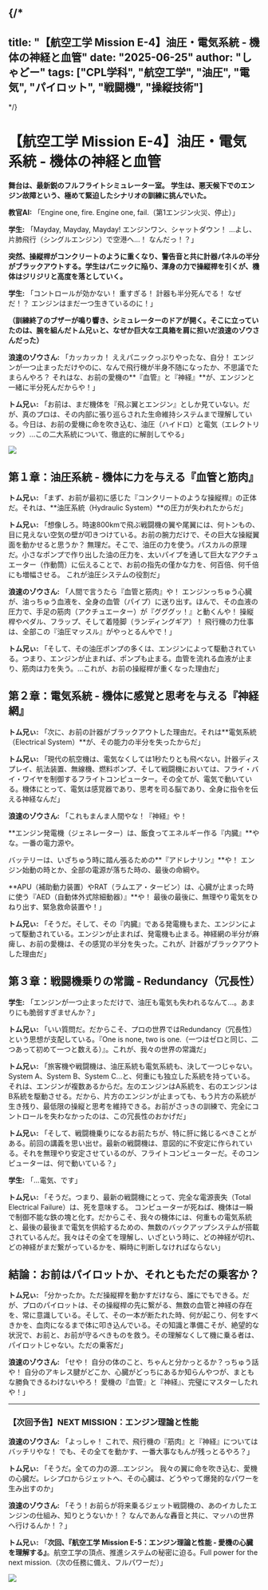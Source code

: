 
{/*
---
title: "【航空工学 Mission E-4】油圧・電気系統 - 機体の神経と血管"
date: "2025-06-25"
author: "しゃどー"
tags: ["CPL学科", "航空工学", "油圧", "電気", "パイロット", "戦闘機", "操縦技術"]
---
*/}

# 【航空工学 Mission E-4】油圧・電気系統 - 機体の神経と血管

**舞台は、最新鋭のフルフライトシミュレーター室。**
**学生は、悪天候下でのエンジン故障という、極めて緊迫したシナリオの訓練に挑んでいた。**

**教官AI:** 「Engine one, fire. Engine one, fail.（第1エンジン火災、停止）」

**学生:** 「Mayday, Mayday, Mayday! エンジンワン、シャットダウン！ …よし、片肺飛行（シングルエンジン）で空港へ…！ なんだっ！？」

**突然、操縦桿がコンクリートのように重くなり、警告音と共に計器パネルの半分がブラックアウトする。学生はパニックに陥り、渾身の力で操縦桿を引くが、機体はジリジリと高度を落としていく。**

**学生:** 「コントロールが効かない！ 重すぎる！ 計器も半分死んでる！ なぜだ！？ エンジンはまだ一つ生きているのに！」

**（訓練終了のブザーが鳴り響き、シミュレーターのドアが開く。そこに立っていたのは、腕を組んだトム兄ぃと、なぜか巨大な工具箱を肩に担いだ浪速のゾウさんだった）**

**浪速のゾウさん:** 「カッカッカ！ ええパニックっぷりやったな、自分！ エンジンが一つ止まっただけやのに、なんで飛行機が半身不随になったか、不思議でたまらんやろ？ それはな、お前の愛機の**『血管』と『神経』**が、エンジンと一緒に半分死んだからや！」

**トム兄ぃ:** 「お前は、まだ機体を『飛ぶ翼とエンジン』としか見ていない。だが、真のプロは、その内部に張り巡らされた生命維持システムまで理解している。今日は、お前の愛機に命を吹き込む、油圧（ハイドロ）と電気（エレクトリック）…この二大系統について、徹底的に解剖してやる」

<Image
  src="/images/ContentImages/Aircraft_Cockpit_Warning.jpg"
  width={600}
  height={350}
/>

## 第１章：油圧系統 - 機体に力を与える『血管と筋肉』

**トム兄ぃ:** 「まず、お前が最初に感じた『コンクリートのような操縦桿』の正体だ。それは、**油圧系統（Hydraulic System）**の圧力が失われたからだ」

**トム兄ぃ:** 「想像しろ。時速800kmで飛ぶ戦闘機の翼や尾翼には、何トンもの、目に見えない空気の壁が叩きつけている。お前の腕力だけで、その巨大な操縦翼面を動かせると思うか？ 無理だ。そこで、油圧の力を使う。パスカルの原理だ。小さなポンプで作り出した油の圧力を、太いパイプを通して巨大なアクチュエーター（作動筒）に伝えることで、<Highlight>お前の指先の僅かな力を、何百倍、何千倍にも増幅させる。</Highlight> これが油圧システムの役割だ」

**浪速のゾウさん:** 「<Highlight>人間で言うたら『血管と筋肉』</Highlight>や！ エンジンっちゅう心臓が、油っちゅう血液を、全身の血管（パイプ）に送り出す。ほんで、その血液の圧力で、手足の筋肉（アクチュエーター）が『グググッ！』と動くんや！ 操縦桿やペダル、フラップ、そして着陸脚（ランディングギア）！ 飛行機の力仕事は、全部この『油圧マッスル』がやっとるんやで！」

**トム兄ぃ:** 「そして、その油圧ポンプの多くは、エンジンによって駆動されている。つまり、エンジンが止まれば、ポンプも止まる。血管を流れる血液が止まり、筋肉は力を失う。…これが、お前の操縦桿が重くなった理由だ」

## 第２章：電気系統 - 機体に感覚と思考を与える『神経網』

**トム兄ぃ:** 「次に、お前の計器がブラックアウトした理由だ。それは**電気系統（Electrical System）**が、その能力の半分を失ったからだ」

**トム兄ぃ:** 「現代の航空機は、電気なくしては1秒たりとも飛べない。計器ディスプレイ、航法装置、無線機、燃料ポンプ、そして戦闘機においては、フライ・バイ・ワイヤを制御するフライトコンピューター。その全てが、電気で動いている。機体にとって、電気は感覚器であり、思考を司る脳であり、全身に指令を伝える神経なんだ」

**浪速のゾウさん:** 「<Highlight>これもまんま人間やな！『神経』や！</Highlight>

**エンジン発電機（ジェネレーター）は、飯食ってエネルギー作る『内臓』**やな。一番の電力源や。

バッテリーは、いざちゅう時に踏ん張るための**『アドレナリン』**や！ エンジン始動の時とか、全部の電源が落ちた時の、最後の命綱や。

**APU（補助動力装置）やRAT（ラムエア・タービン）は、心臓が止まった時に使う『AED（自動体外式除細動器）』**や！ 最後の最後に、無理やり電気をひねり出す、緊急救命装置や！」

**トム兄ぃ:** 「そうだ。そして、その『内臓』である発電機もまた、エンジンによって駆動されている。エンジンが止まれば、発電機も止まる。神経網の半分が麻痺し、お前の愛機は、その感覚の半分を失った。これが、計器がブラックアウトした理由だ」

## 第３章：戦闘機乗りの常識 - Redundancy（冗長性）

**学生:** 「エンジンが一つ止まっただけで、油圧も電気も失われるなんて…。あまりにも脆弱すぎませんか？」

**トム兄ぃ:** 「いい質問だ。だからこそ、プロの世界ではRedundancy（冗長性）という思想が支配している。『One is none, two is one.（一つはゼロと同じ、二つあって初めて一つと数える）』。これが、我々の世界の常識だ」

**トム兄ぃ:** 「旅客機や戦闘機は、油圧系統も電気系統も、決して一つじゃない。System A、System B、System C…と、<Highlight>何重にも独立した系統を持っている。</Highlight> それは、エンジンが複数あるからだ。左のエンジンはA系統を、右のエンジンはB系統を駆動させる。だから、片方のエンジンが止まっても、もう片方の系統が生き残り、最低限の操縦と思考を維持できる。お前がさっきの訓練で、完全にコントロールを失わなかったのは、この冗長性のおかげだ」

**トム兄ぃ:** 「そして、戦闘機乗りになるお前たちが、特に肝に銘じるべきことがある。前回の講義を思い出せ。最新の戦闘機は、意図的に不安定に作られている。それを無理やり安定させているのが、フライトコンピューターだ。そのコンピューターは、何で動いている？」

**学生:** 「…電気、です」

**トム兄ぃ:** 「そうだ。つまり、<Highlight>最新の戦闘機にとって、完全な電源喪失（Total Electrical Failure）は、死を意味する。</Highlight> コンピューターが死ねば、機体は一瞬で制御不能な鉄の塊と化す。だからこそ、我々の機体には、何重もの電気系統と、最後の最後まで電気を供給するための、無数のバックアップシステムが搭載されているんだ。我々はその全てを理解し、いざという時に、どの神経が切れ、どの神経がまだ繋がっているかを、瞬時に判断しなければならない」

## 結論：お前はパイロットか、それともただの乗客か？

**トム兄ぃ:** 「分かったか。ただ操縦桿を動かすだけなら、誰にでもできる。だが、プロのパイロットは、その操縦桿の先に繋がる、無数の血管と神経の存在を、常に意識している。そして、その一本が断たれた時、何が起こり、何をすべきかを、血肉になるまで体に叩き込んでいる。その知識と準備こそが、絶望的な状況で、お前と、お前が守るべきものを救う。その理解なくして機に乗る者は、パイロットじゃない。ただの乗客だ」

**浪速のゾウさん:** 「せや！ 自分の体のこと、ちゃんと分かっとるか？っちゅう話や！ 自分のアキレス腱がどこか、心臓がどっちにあるか知らんやつが、まともな勝負できるわけないやろ！ 愛機の『血管』と『神経』、完璧にマスターしたれや！」

---

### **【次回予告】NEXT MISSION：エンジン理論と性能**

**浪速のゾウさん:** 「よっしゃ！ これで、飛行機の『筋肉』と『神経』についてはバッチリやな！ でも、その全てを動かす、一番大事なもんが残っとるやろ？」

**トム兄ぃ:** 「そうだ。全ての力の源…エンジン。 我々の翼に命を吹き込む、愛機の心臓だ。レシプロからジェットへ、その心臓は、どうやって爆発的なパワーを生み出すのか」

**浪速のゾウさん:** 「そう！お前らが将来乗るジェット戦闘機の、あのイカしたエンジンの仕組み、知りとうないか！？ なんであんな轟音と共に、マッハの世界へ行けるんか！？」

**トム兄ぃ:** 「<Highlight>**次回、『航空工学 Mission E-5：エンジン理論と性能 - 愛機の心臓を理解する』**</Highlight>。航空工学の頂点、推進システムの秘密に迫る。Full power for the next mission.（次の任務に備え、フルパワーだ）」

<Image
  src="/images/ContentImages/Jet_Engine_Closeup.jpg"
  width={600}
  height={350}
/>

